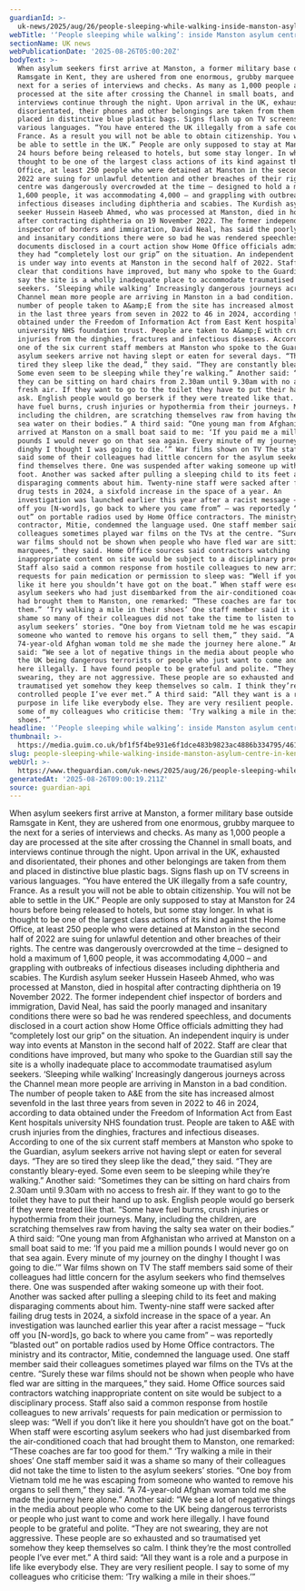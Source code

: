 ```yaml
---
guardianId: >-
  uk-news/2025/aug/26/people-sleeping-while-walking-inside-manston-asylum-centre-in-kent
webTitle: '‘People sleeping while walking’: inside Manston asylum centre in Kent'
sectionName: UK news
webPublicationDate: '2025-08-26T05:00:20Z'
bodyText: >-
  When asylum seekers first arrive at Manston, a former military base outside
  Ramsgate in Kent, they are ushered from one enormous, grubby marquee to the
  next for a series of interviews and checks. As many as 1,000 people a day are
  processed at the site after crossing the Channel in small boats, and
  interviews continue through the night. Upon arrival in the UK, exhausted and
  disorientated, their phones and other belongings are taken from them and
  placed in distinctive blue plastic bags. Signs flash up on TV screens in
  various languages. “You have entered the UK illegally from a safe country,
  France. As a result you will not be able to obtain citizenship. You will not
  be able to settle in the UK.” People are only supposed to stay at Manston for
  24 hours before being released to hotels, but some stay longer. In what is
  thought to be one of the largest class actions of its kind against the Home
  Office, at least 250 people who were detained at Manston in the second half of
  2022 are suing for unlawful detention and other breaches of their rights. The
  centre was dangerously overcrowded at the time – designed to hold a maximum of
  1,600 people, it was accommodating 4,000 – and grappling with outbreaks of
  infectious diseases including diphtheria and scabies. The Kurdish asylum
  seeker Hussein Haseeb Ahmed, who was processed at Manston, died in hospital
  after contracting diphtheria on 19 November 2022. The former independent chief
  inspector of borders and immigration, David Neal, has said the poorly managed
  and insanitary conditions there were so bad he was rendered speechless, and
  documents disclosed in a court action show Home Office officials admitting
  they had “completely lost our grip” on the situation. An independent inquiry
  is under way into events at Manston in the second half of 2022. Staff are
  clear that conditions have improved, but many who spoke to the Guardian still
  say the site is a wholly inadequate place to accommodate traumatised asylum
  seekers. ‘Sleeping while walking’ Increasingly dangerous journeys across the
  Channel mean more people are arriving in Manston in a bad condition. The
  number of people taken to A&amp;E from the site has increased almost sevenfold
  in the last three years from seven in 2022 to 46 in 2024, according to data
  obtained under the Freedom of Information Act from East Kent hospitals
  university NHS foundation trust. People are taken to A&amp;E with crush
  injuries from the dinghies, fractures and infectious diseases. According to
  one of the six current staff members at Manston who spoke to the Guardian,
  asylum seekers arrive not having slept or eaten for several days. “They are so
  tired they sleep like the dead,” they said. “They are constantly bleary-eyed.
  Some even seem to be sleeping while they’re walking.” Another said: “Sometimes
  they can be sitting on hard chairs from 2.30am until 9.30am with no access to
  fresh air. If they want to go to the toilet they have to put their hand up to
  ask. English people would go berserk if they were treated like that. “Some
  have fuel burns, crush injuries or hypothermia from their journeys. Many,
  including the children, are scratching themselves raw from having the salty
  sea water on their bodies.” A third said: “One young man from Afghanistan who
  arrived at Manston on a small boat said to me: ‘If you paid me a million
  pounds I would never go on that sea again. Every minute of my journey on the
  dinghy I thought I was going to die.’” War films shown on TV The staff members
  said some of their colleagues had little concern for the asylum seekers who
  find themselves there. One was suspended after waking someone up with their
  foot. Another was sacked after pulling a sleeping child to its feet and making
  disparaging comments about him. Twenty-nine staff were sacked after failing
  drug tests in 2024, a sixfold increase in the space of a year. An
  investigation was launched earlier this year after a racist message – “fuck
  off you [N-word]s, go back to where you came from” – was reportedly “blasted
  out” on portable radios used by Home Office contractors. The ministry and its
  contractor, Mitie, condemned the language used. One staff member said their
  colleagues sometimes played war films on the TVs at the centre. “Surely these
  war films should not be shown when people who have fled war are sitting in the
  marquees,” they said. Home Office sources said contractors watching
  inappropriate content on site would be subject to a disciplinary process.
  Staff also said a common response from hostile colleagues to new arrivals’
  requests for pain medication or permission to sleep was: “Well if you don’t
  like it here you shouldn’t have got on the boat.” When staff were escorting
  asylum seekers who had just disembarked from the air-conditioned coach that
  had brought them to Manston, one remarked: “These coaches are far too good for
  them.” ‘Try walking a mile in their shoes’ One staff member said it was a
  shame so many of their colleagues did not take the time to listen to the
  asylum seekers’ stories. “One boy from Vietnam told me he was escaping from
  someone who wanted to remove his organs to sell them,” they said. “A
  74-year-old Afghan woman told me she made the journey here alone.” Another
  said: “We see a lot of negative things in the media about people who come to
  the UK being dangerous terrorists or people who just want to come and work
  here illegally. I have found people to be grateful and polite. “They are not
  swearing, they are not aggressive. These people are so exhausted and so
  traumatised yet somehow they keep themselves so calm. I think they’re the most
  controlled people I’ve ever met.” A third said: “All they want is a role and a
  purpose in life like everybody else. They are very resilient people. I say to
  some of my colleagues who criticise them: ‘Try walking a mile in their
  shoes.’”
headline: '‘People sleeping while walking’: inside Manston asylum centre in Kent'
thumbnail: >-
  https://media.guim.co.uk/bf1f5f4be931e6f1dce483b9823ac4886b334795/461_0_1350_1080/500.jpg
slug: people-sleeping-while-walking-inside-manston-asylum-centre-in-kent
webUrl: >-
  https://www.theguardian.com/uk-news/2025/aug/26/people-sleeping-while-walking-inside-manston-asylum-centre-in-kent
generatedAt: '2025-08-26T09:00:19.211Z'
source: guardian-api
---
```

When asylum seekers first arrive at Manston, a former military base outside Ramsgate in Kent, they are ushered from one enormous, grubby marquee to the next for a series of interviews and checks. As many as 1,000 people a day are processed at the site after crossing the Channel in small boats, and interviews continue through the night. Upon arrival in the UK, exhausted and disorientated, their phones and other belongings are taken from them and placed in distinctive blue plastic bags. Signs flash up on TV screens in various languages. “You have entered the UK illegally from a safe country, France. As a result you will not be able to obtain citizenship. You will not be able to settle in the UK.” People are only supposed to stay at Manston for 24 hours before being released to hotels, but some stay longer. In what is thought to be one of the largest class actions of its kind against the Home Office, at least 250 people who were detained at Manston in the second half of 2022 are suing for unlawful detention and other breaches of their rights. The centre was dangerously overcrowded at the time – designed to hold a maximum of 1,600 people, it was accommodating 4,000 – and grappling with outbreaks of infectious diseases including diphtheria and scabies. The Kurdish asylum seeker Hussein Haseeb Ahmed, who was processed at Manston, died in hospital after contracting diphtheria on 19 November 2022. The former independent chief inspector of borders and immigration, David Neal, has said the poorly managed and insanitary conditions there were so bad he was rendered speechless, and documents disclosed in a court action show Home Office officials admitting they had “completely lost our grip” on the situation. An independent inquiry is under way into events at Manston in the second half of 2022. Staff are clear that conditions have improved, but many who spoke to the Guardian still say the site is a wholly inadequate place to accommodate traumatised asylum seekers. ‘Sleeping while walking’ Increasingly dangerous journeys across the Channel mean more people are arriving in Manston in a bad condition. The number of people taken to A&amp;E from the site has increased almost sevenfold in the last three years from seven in 2022 to 46 in 2024, according to data obtained under the Freedom of Information Act from East Kent hospitals university NHS foundation trust. People are taken to A&amp;E with crush injuries from the dinghies, fractures and infectious diseases. According to one of the six current staff members at Manston who spoke to the Guardian, asylum seekers arrive not having slept or eaten for several days. “They are so tired they sleep like the dead,” they said. “They are constantly bleary-eyed. Some even seem to be sleeping while they’re walking.” Another said: “Sometimes they can be sitting on hard chairs from 2.30am until 9.30am with no access to fresh air. If they want to go to the toilet they have to put their hand up to ask. English people would go berserk if they were treated like that. “Some have fuel burns, crush injuries or hypothermia from their journeys. Many, including the children, are scratching themselves raw from having the salty sea water on their bodies.” A third said: “One young man from Afghanistan who arrived at Manston on a small boat said to me: ‘If you paid me a million pounds I would never go on that sea again. Every minute of my journey on the dinghy I thought I was going to die.’” War films shown on TV The staff members said some of their colleagues had little concern for the asylum seekers who find themselves there. One was suspended after waking someone up with their foot. Another was sacked after pulling a sleeping child to its feet and making disparaging comments about him. Twenty-nine staff were sacked after failing drug tests in 2024, a sixfold increase in the space of a year. An investigation was launched earlier this year after a racist message – “fuck off you [N-word]s, go back to where you came from” – was reportedly “blasted out” on portable radios used by Home Office contractors. The ministry and its contractor, Mitie, condemned the language used. One staff member said their colleagues sometimes played war films on the TVs at the centre. “Surely these war films should not be shown when people who have fled war are sitting in the marquees,” they said. Home Office sources said contractors watching inappropriate content on site would be subject to a disciplinary process. Staff also said a common response from hostile colleagues to new arrivals’ requests for pain medication or permission to sleep was: “Well if you don’t like it here you shouldn’t have got on the boat.” When staff were escorting asylum seekers who had just disembarked from the air-conditioned coach that had brought them to Manston, one remarked: “These coaches are far too good for them.” ‘Try walking a mile in their shoes’ One staff member said it was a shame so many of their colleagues did not take the time to listen to the asylum seekers’ stories. “One boy from Vietnam told me he was escaping from someone who wanted to remove his organs to sell them,” they said. “A 74-year-old Afghan woman told me she made the journey here alone.” Another said: “We see a lot of negative things in the media about people who come to the UK being dangerous terrorists or people who just want to come and work here illegally. I have found people to be grateful and polite. “They are not swearing, they are not aggressive. These people are so exhausted and so traumatised yet somehow they keep themselves so calm. I think they’re the most controlled people I’ve ever met.” A third said: “All they want is a role and a purpose in life like everybody else. They are very resilient people. I say to some of my colleagues who criticise them: ‘Try walking a mile in their shoes.’”
